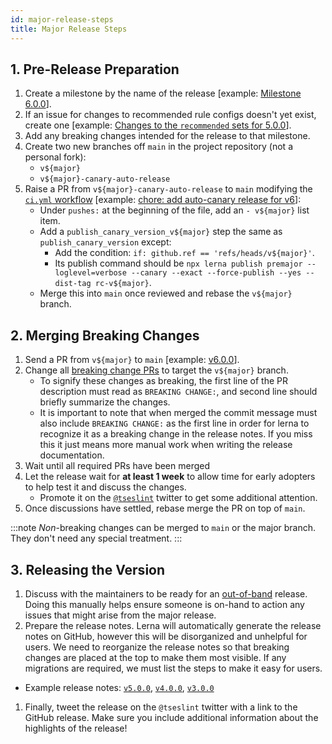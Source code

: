 ```yaml
---
id: major-release-steps
title: Major Release Steps
---
```


## 1. Pre-Release Preparation

1. Create a milestone by the name of the release [example: [Milestone 6.0.0](https://github.com/typescript-eslint/typescript-eslint/milestone/8)].
1. If an issue for changes to recommended rule configs doesn't yet exist, create one [example: [Changes to the `recommended` sets for 5.0.0](https://github.com/typescript-eslint/typescript-eslint/issues/5900)].
1. Add any breaking changes intended for the release to that milestone.
1. Create two new branches off `main` in the project repository (not a personal fork):
   - `v${major}`
   - `v${major}-canary-auto-release`
1. Raise a PR from `v${major}-canary-auto-release` to `main` modifying the [`ci.yml` workflow](https://github.com/typescript-eslint/typescript-eslint/blob/main/.github/workflows/ci.yml) [example: [chore: add auto-canary release for v6](https://github.com/typescript-eslint/typescript-eslint/pull/5883)]:
   - Under `pushes:` at the beginning of the file, add an `- v${major}` list item.
   - Add a `publish_canary_version_v${major}` step the same as `publish_canary_version` except:
     - Add the condition: `if: github.ref == 'refs/heads/v${major}'`.
     - Its publish command should be `npx lerna publish premajor --loglevel=verbose --canary --exact --force-publish --yes --dist-tag rc-v${major}`.
   - Merge this into `main` once reviewed and rebase the `v${major}` branch.

## 2. Merging Breaking Changes

1. Send a PR from `v${major}` to `main` [example: [v6.0.0](https://github.com/typescript-eslint/typescript-eslint/pull/5886)].
1. Change all [breaking change PRs](https://github.com/typescript-eslint/typescript-eslint/issues?q=is%3Aissue+is%3Aopen+label%3A%22breaking+change%22) to target the `v${major}` branch.
   - To signify these changes as breaking, the first line of the PR description must read as `BREAKING CHANGE:`, and second line should briefly summarize the changes.
   - It is important to note that when merged the commit message must also include `BREAKING CHANGE:` as the first line in order for lerna to recognize it as a breaking change in the release notes. If you miss this it just means more manual work when writing the release documentation.
1. Wait until all required PRs have been merged
1. Let the release wait for **at least 1 week** to allow time for early adopters to help test it and discuss the changes.
   - Promote it on the [`@tseslint`](https://twitter.com/tseslint) twitter to get some additional attention.
1. Once discussions have settled, rebase merge the PR on top of `main`.

:::note
_Non_-breaking changes can be merged to `main` or the major branch.
They don't need any special treatment.
:::

## 3. Releasing the Version

1. Discuss with the maintainers to be ready for an [out-of-band](#out-of-band) release. Doing this manually helps ensure someone is on-hand to action any issues that might arise from the major release.
1. Prepare the release notes. Lerna will automatically generate the release notes on GitHub, however this will be disorganized and unhelpful for users. We need to reorganize the release notes so that breaking changes are placed at the top to make them most visible. If any migrations are required, we must list the steps to make it easy for users.

- Example release notes: [`v5.0.0`](https://github.com/typescript-eslint/typescript-eslint/releases/tag/v5.0.0), [`v4.0.0`](https://github.com/typescript-eslint/typescript-eslint/releases/tag/v4.0.0), [`v3.0.0`](https://github.com/typescript-eslint/typescript-eslint/releases/tag/v3.0.0)

1. Finally, tweet the release on the `@tseslint` twitter with a link to the GitHub release. Make sure you include additional information about the highlights of the release!

